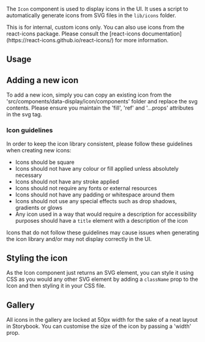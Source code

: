 

<Meta of={Stories} />

<Title type="stable">Icon</Title>

The `Icon` component is used to display icons in the UI. It uses a script to
automatically generate icons from SVG files in the `lib/icons` folder.

<Tip type="note">
  This is for internal, custom icons only. You can also use icons from the
  react-icons package. Please consult the [react-icons
  documentation](https://react-icons.github.io/react-icons/) for more
  information.
</Tip>

## Usage

<Canvas withToolbar>
  <Story of={Stories.Primary} />
</Canvas>

## Adding a new icon

To add a new icon, simply you can copy an existing icon from the 'src/components/data-display/icon/components' folder and replace the svg contents. Please ensure you maintain the 'fill', 'ref' and '...props' attributes in the svg tag.

### Icon guidelines

In order to keep the icon library consistent, please follow these guidelines when creating new icons:

- Icons should be square
- Icons should not have any colour or fill applied unless absolutely necessary
- Icons should not have any stroke applied
- Icons should not require any fonts or external resources
- Icons should not have any padding or whitespace around them
- Icons should not use any special effects such as drop shadows, gradients or glows
- Any icon used in a way that would require a description for accessibility purposes should have a `title` element with a description of the icon

<Tip type="danger">
  Icons that do not follow these guidelines may cause issues when generating the
  icon library and/or may not display correctly in the UI.
</Tip>

## Styling the icon

As the Icon component just returns an SVG element, you can style it using CSS as you would any other SVG element by adding a `className` prop to the Icon and then styling it in your CSS file.

## Gallery

<Tip type="note">
  All icons in the gallery are locked at 50px width for the sake of a neat
  layout in Storybook. You can customise the size of the icon by passing a
  'width' prop.
</Tip>

<IconGallery />
